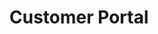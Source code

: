 ---
title: "Customer Portal"
description: "A guide to using your customer portal"
sidebarTitle: "Portal"
---